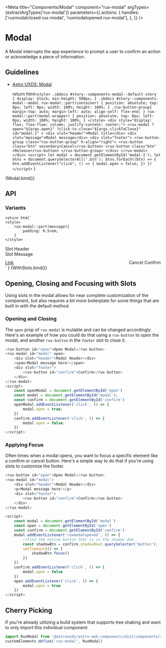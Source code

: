 
<Meta
    title="Components/Modal"
    component="rux-modal"
    argTypes={extractArgTypes('rux-modal')}
    parameters={{
        actions: {
            handles: ['ruxmodalclosed rux-modal', 'ruxmodalopened rux-modal'],
        },
    }}
/>

# Modal

A Modal interrupts the app experience to prompt a user to confirm an action or acknowledge a piece of information.

## Guidelines

-   [Astro UXDS: Modal](https://astrouxds.com/ui-components/dialog-box)

    return html`
            <style>
            .sbdocs #story--components-modal--default-story {
                display: block;
                min-height: 500px;
            }
                .sbdocs #story--components-modal--modal rux-modal::part(container) {
        position: absolute;
        top: 0px;
        left: 0px;
        width: 100%;
        height: 100%;
    }
            .rux-button-group{
                margin-top: auto;
                margin-left: auto;
                align-self: flex-end;
            }
            rux-modal::part(modal-wrapper) {
                position: absolute;
                top: 0px;
                left: 0px;
                width: 100%;
                height: 100%;
            }
        </style>
        <div style="display: flex; flex-flow: column; justify-content: center;">
            <rux-modal
                ?open="${args.open}"
                ?click-to-close="${args.clickToClose}"
                id="modal-1"
            >
            <div slot="header">Modal title</div>
            <div slot="message">Modal message</div>
            <div slot="footer">
                <rux-button-group class="rux-button-group" h-align="right">
                    <rux-button class="btn" secondary>Cancel</rux-button>
                    <rux-button class="btn" >Release</rux-button>
                </rux-button-group>
            </div>
            </rux-modal>
        </div>
        <script>
            let modal = document.getElementById('modal-1');
            let btns = document.querySelectorAll('.btn');
            btns.forEach((btn) => {
                btn.addEventListener("click", () => {
                    modal.open = false;
                })
            })
        </script>
    `
}

<Canvas>
    <Story
        args={{
            open: true,
        }}
        name="Default"
    >
        {Modal.bind()}
    </Story>
</Canvas>

## API

<ArgsTable of="rux-modal" />

### Variants

    return html`
    <style>
        rux-modal::part(message){
            padding: 0.5rem;
        }
    </style>
<div style="display: flex; flex-direction: column; justify-content: center;">
<rux-modal
    ?open="${args.open}"
>
    <span slot="header">Slot Header</span>
    <div style="display: flex; flex-direction: column;">
        <span style="margin-bottom: 10px;">Slot Message</span>
        <rux-input label="Input"></rux-input>
    </div>
    <div slot="footer" style="display: flex; justify-content: space-between; align-items: center;">
        <a href="astrouxds.com">Link</a>
        <rux-button-group h-align="right">
            <rux-button secondary>Cancel</rux-button>
            <rux-button>Confirm</rux-button>
        </rux-button-group>
    </div>
</rux-modal>
</div>
    `
}

<Canvas>
    <Story
        args={{
            open: true,
        }}
        argTypes={{
            modalTitle: { table: { disable: true}},
            modalMessage: { table: { disable: true}},
            confirmText: { table: { disable: true}},
            denyText: { table: { disable: true}}
        }}
        name="With Slots"
    >
        {WithSlots.bind()}
    </Story>
</Canvas>

## Opening, Closing and Focusing with Slots

Using slots in the modal allows for near complete customization of the component, but also requires a bit more
boilerplate for some things that are built in with the default method. 

### Opening and Closing

The `open` prop of `rux-modal` is mutable and can be changed accordingly. Here's an example of how you could do that 
using a `rux-button` to open the modal, and another `rux-button` in the `footer` slot to close it.

```js
<rux-button id="open">Open Modal</rux-button>
<rux-modal id="modal" open>
    <div slot="header">Modal Header</div>
    <span>Modal message here!</span>
    <div slot="footer">
        <rux-button id="confirm">Confirm</rux-button>
    </div>
</rux-modal>
<script>
    const openModal = document.getElementById('open')
    const modal = document.getElementById('modal');
    const confirm = document.getElementById('confirm')
    openModal.addEventListener('click', () => { 
        modal.open = true;
    })
    confirm.addEventListener('click', () => {
        modal.open = false;
    })
</script>
```

### Applying Focus

Often times when a modal opens, you want to focus a specific element like a confirm or cancel button. 
Here's a simple way to do that if you're using slots to customize the footer.

```js
<rux-button id="open">Open Modal</rux-button>
<rux-modal id="modal">
    <div slot="header">Modal Header</div>
    <p>Modal message here!</p>
    <div slot="footer">
        <rux-button id="confirm">Confirm</rux-button>
    </div>
</rux-modal>

<script>
    const modal = document.getElementById('modal')
    const open = document.getElementById('open')
    const confirm = document.getElementById('confirm')
    modal.addEventListener('ruxmodalopened', () => {
        //Find the native button that is in the shadow dom
        const shadowBtn = confirm.shadowRoot.querySelector('button');
        setTimeout(() => {
            shadowBtn.focus()
        })
    })
    confirm.addEventListener('click', () => {
        modal.open = false
    })
    open.addEventListener('click', () => {
        modal.open = true
    })
</script>
```

## Cherry Picking

If you're already utilizing a build system that supports tree shaking and want to only import this individual component:

```js
import RuxModal from '@astrouxds/astro-web-components/dist/components/rux-modal.js'
customElements.define('rux-modal', RuxModal)
```
